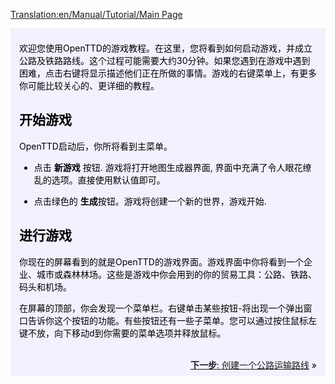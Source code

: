 [[Translation:en/Manual/Tutorial/Main Page]]
{{en/Translation|origin= en/Manual/Tutorial/Main Page
|from  = en
|to    = zh
|Percentage =90
}}
{{en/Tabs|5|1
|zh/Manual/Tutorial/教程|1. 开始<!--
-->|zh/Manual/Tutorial/公路运输|2. 公路运输<!--
-->|zh/Manual/Tutorial/铁路运输|3. 铁路运输<!--
-->|zh/Manual/Tutorial/航空运输|4. 航空运输<!--
-->|zh/Manual/Tutorial/结束语|5. 结束}}
<div style="padding:.5em 1em 1em 1em; border-top:none; background-color:#f1f2fe; color:#000;">
{{en/教程}}
欢迎您使用OpenTTD的游戏教程。在这里，您将看到如何启动游戏，并成立公路及铁路路线。这个过程可能需要大约30分钟。如果您遇到在游戏中遇到困难，点击右键将显示描述他们正在所做的事情。游戏的右键菜单上，有更多你可能比较关心的、更详细的教程。
==开始游戏==
{{en/Phototable|[[File:en/Main menu new game.jpeg|主菜单]]|OpenTTD's 主菜单|center}}
OpenTTD启动后，你所将看到主菜单。


*点击 '''新游戏''' 按钮. 游戏将打开地图生成器界面, 界面中充满了令人眼花缭乱的选项。直接使用默认值即可。
{{en/Phototable|[[File:zh/Manual/Worldgenerationdialog.png|创建新的游戏]]|地图生成器. 在顶部的四个影像让你改变气候。我们将保留所有选项的方式是本教程.|center}}

*点击绿色的 '''生成'''按钮。游戏将创建一个新的世界，游戏开始.

==进行游戏==
{{en/Phototable|[[File:zh/Manual/Tutorial/Aftergamestart.png|新的游戏]]|新的游戏|right}}
你现在的屏幕看到的就是OpenTTD的游戏界面。游戏界面中你将看到一个企业、城市或森林林场。这些是游戏中你会用到的你的贸易工具：公路、铁路、码头和机场。

在屏幕的顶部，你会发现一个菜单栏。右键单击某些按钮-将出现一个弹出窗口告诉你这个按钮的功能。有些按钮还有一些子菜单。您可以通过按住鼠标左键不放，向下移动d到你需要的菜单选项并释放鼠标。

<br style="clear:both;">
<span style="float: right">[[zh/Manual/Tutorial/公路运输|'''下一步''': 创建一个公路运输路线]] &raquo;</span>
</div>